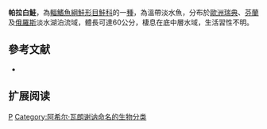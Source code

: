 {{Speciesbox 
| taxon = Coregonus pallasii
| status = LC
| status_system = IUCN3.1
| authority = [[Achille_Valenciennes|Valenciennes]], 1848
| synonyms = *''Coregonus lavaretus pallasii '', Valenciennes, 1848 
*''Coregonus aspius '', Smitt, 1883 
*''Coregonus lavaretus multispinatus '', Pravdin, 1948 
}}
'''帕拉白鮭'''，為[[輻鰭魚綱|輻鰭魚綱]][[鮭形目|鮭形目]][[鮭科|鮭科]]的一[[種|種]]，為溫帶淡水魚，分布於[[歐洲|歐洲]][[瑞典|瑞典]]、[[芬蘭|芬蘭]]及[[俄羅斯|俄羅斯]]淡水湖泊流域，體長可達60公分，棲息在底中層水域，生活習性不明。

==參考文献==
*{{FishBase_species|genus=Coregonus|species=pallasii|year=2015|month=10}}

== 扩展阅读 ==
{{refbegin}}
{{wikispecies-inline|Coregonus pallasii|帕拉白鮭}}
{{refend}}
{{Taxonbar|from=Q2287326}}

[[Category:白鮭屬|P]]
[[Category:阿希尔·瓦朗谢讷命名的生物分类|Category:阿希尔·瓦朗谢讷命名的生物分类]]